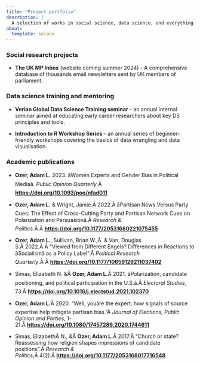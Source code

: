 ---
title: "Project portfolio"
description: |
  A selection of works in social science, data science, and everything in between.
about:
  template: solana
---

### Social research projects

-   **The UK MP Inbox** (website coming summer 2024) - A comprehensive database of thousands email newsletters sent by UK members of parliament.


### Data science training and mentoring
-   **Verian Global Data Science Training seminar** - an annual internal seminar aimed at educating early career researchers about key DS principles and tools.

-   **Introduction to R Workshop Series** - an annual series of beginner-friendly workshops covering the basics of data wrangling and data visualisation.

### Academic publications

-   **Ozer, Adam L.** 2023. âWomen Experts and Gender Bias in Political Mediaâ. *Public Opinion Quarterly*.Â  [**https://doi.org/10.1093/poq/nfad011**](https://doi.org/10.1093/poq/nfad011)

-   **Ozer, Adam L.** & Wright, Jamie.Â 2022.Â âPartisan News Versus Party Cues: The Effect of Cross-Cutting Party and Partisan Network Cues on Polarization and Persuasionâ.Â *Research & Politics.*Â Â [**https://doi.org/10.1177/20531680221075455**](https://doi.org/10.1177/20531680221075455)

-   **Ozer, Adam L.**, Sullivan, Brian W.,Â  & Van, Douglas S.Â 2022.Â Â "Viewed from Different Engels? Differences in Reactions to âSocialismâ as a Policy Label".Â *Political Research Quarterly*.Â Â [**https://doi.org/10.1177/10659129211037402**](https://doi.org/10.1177/10659129211037402)

-   Simas, Elizabeth N. &Â **Ozer, Adam L.**Â 2021. âPolarization, candidate positioning, and political participation in the U.S.â.Â *Electoral Studies*, 73.Â [**https://doi.org/10.1016/j.electstud.2021.102370**](https://doi.org/10.1016/j.electstud.2021.102370)

-   **Ozer, Adam L.**Â 2020. "Well, youâre the expert: how signals of source expertise help mitigate partisan bias."Â *Journal of Elections, Public Opinion and Parties*, 1-21.Â [**https://doi.org/10.1080/17457289.2020.1744611**](https://doi.org/10.1080/17457289.2020.1744611)

-   Simas, ElizabethÂ N., &Â **Ozer, Adam L.**Â 2017.Â "Church or state? Reassessing how religion shapes impressions of candidate positions".Â *Research & Politics*,Â 4(2).Â [**https://doi.org/10.1177/2053168017716548**](https://doi.org/10.1177%2F2053168017716548)
